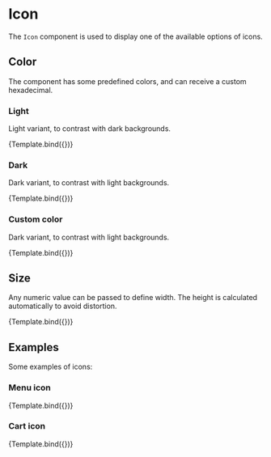 
<Meta title="Components/Atoms/Icon" component={Icon} />


# Icon

The `Icon` component is used to display one of the available options of icons.

<ArgsTable of={Icon} />

## Color

The component has some predefined colors, and can receive a custom hexadecimal.

### Light

Light variant, to contrast with dark backgrounds.

<Canvas>
  <Story name="Light" args={{ icon: 'menu', color: 'light' }}>
    {Template.bind({})}
  </Story>
</Canvas>

### Dark

Dark variant, to contrast with light backgrounds.

<Canvas>
  <Story name="Dark" args={{ icon: 'menu', color: 'dark' }}>
    {Template.bind({})}
  </Story>
</Canvas>

### Custom color

Dark variant, to contrast with light backgrounds.

<Canvas>
  <Story name="Custom color" args={{ icon: 'menu', color: '#5AABD9' }}>
    {Template.bind({})}
  </Story>
</Canvas>

## Size

Any numeric value can be passed to define width. The height is calculated automatically to avoid distortion.

<Canvas>
  <Story
    name="Custom size"
    args={{
      icon: 'menu',
      size: 50,
    }}
  >
    {Template.bind({})}
  </Story>
</Canvas>

## Examples

Some examples of icons:

### Menu icon

<Canvas>
  <Story
    name="Menu icon"
    args={{
      icon: 'menu',
    }}
  >
    {Template.bind({})}
  </Story>
</Canvas>

### Cart icon

<Canvas>
  <Story
    name="Cart icon"
    args={{
      icon: 'cart',
    }}
  >
    {Template.bind({})}
  </Story>
</Canvas>
